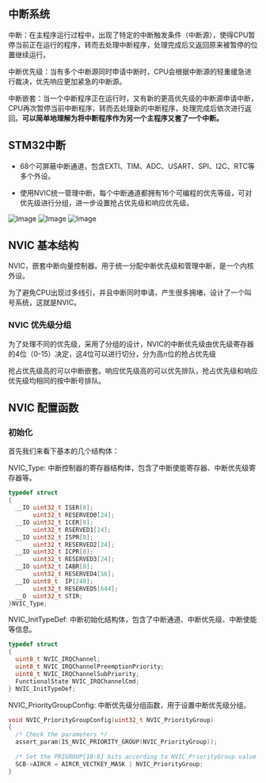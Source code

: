 ## 中断系统

中断：在主程序运行过程中，出现了特定的中断触发条件（中断源），使得CPU暂停当前正在运行的程序，转而去处理中断程序，处理完成后又返回原来被暂停的位置继续运行。

中断优先级：当有多个中断源同时申请中断时，CPU会根据中断源的轻重缓急进行裁决，优先响应更加紧急的中断源。

中断嵌套：当一个中断程序正在运行时，又有新的更高优先级的中断源申请中断，CPU再次暂停当前中断程序，转而去处理新的中断程序，处理完成后依次进行返回。**可以简单地理解为将中断程序作为另一个主程序又套了一个中断。**

## STM32中断

- 68个可屏蔽中断通道，包含EXTI、TIM、ADC、USART、SPI、I2C、RTC等多个外设。

- 使用NVIC统一管理中断，每个中断通道都拥有16个可编程的优先等级，可对优先级进行分组，进一步设置抢占优先级和响应优先级。

![Image](https://github.com/user-attachments/assets/c2f3cd5e-4960-493d-8676-72af498fce33)
![Image](https://github.com/user-attachments/assets/b125fded-a958-417c-898e-6e9979043855)
![Image](https://github.com/user-attachments/assets/267d7843-0515-4bd0-834c-43c3a92ae384)



## NVIC 基本结构

NVIC，嵌套中断向量控制器。用于统一分配中断优先级和管理中断，是一个内核外设。

为了避免CPU出现过多线引，并且中断同时申请，产生很多拥堵，设计了一个叫号系统，这就是NVIC。

### NVIC 优先级分组

为了处理不同的优先级，采用了分组的设计，NVIC的中断优先级由优先级寄存器的4位（0-15）决定，这4位可以进行切分，分为高$n$位的抢占优先级

抢占优先级高的可以中断嵌套。响应优先级高的可以优先排队，抢占优先级和响应优先级均相同的按中断号排队。

## NVIC 配置函数

### 初始化

首先我们来看下基本的几个结构体：

NVIC_Type:  中断控制器的寄存器结构体，包含了中断使能寄存器、中断优先级寄存器等。

```C
typedef struct
{
  __IO uint32_t ISER[8];                      
       uint32_t RESERVED0[24];                                   
  __IO uint32_t ICER[8];                      
       uint32_t RSERVED1[24];                                    
  __IO uint32_t ISPR[8];                      
       uint32_t RESERVED2[24];                                   
  __IO uint32_t ICPR[8];                      
       uint32_t RESERVED3[24];                                   
  __IO uint32_t IABR[8];                      
       uint32_t RESERVED4[56];                                   
  __IO uint8_t  IP[240];                      
       uint32_t RESERVED5[644];                                  
  __O  uint32_t STIR;                         
}NVIC_Type; 
```

NVIC_InitTypeDef:  中断初始化结构体，包含了中断通道、中断优先级、中断使能等信息。

```C
typedef struct
{
  uint8_t NVIC_IRQChannel;                    
  uint8_t NVIC_IRQChannelPreemptionPriority;  
  uint8_t NVIC_IRQChannelSubPriority;         
  FunctionalState NVIC_IRQChannelCmd;         
} NVIC_InitTypeDef;
```
NVIC_PriorityGroupConfig:  中断优先级分组函数，用于设置中断优先级分组。

```C
void NVIC_PriorityGroupConfig(uint32_t NVIC_PriorityGroup)
{
  /* Check the parameters */
  assert_param(IS_NVIC_PRIORITY_GROUP(NVIC_PriorityGroup));
  
  /* Set the PRIGROUP[10:8] bits according to NVIC_PriorityGroup value */
  SCB->AIRCR = AIRCR_VECTKEY_MASK | NVIC_PriorityGroup;
}
```
